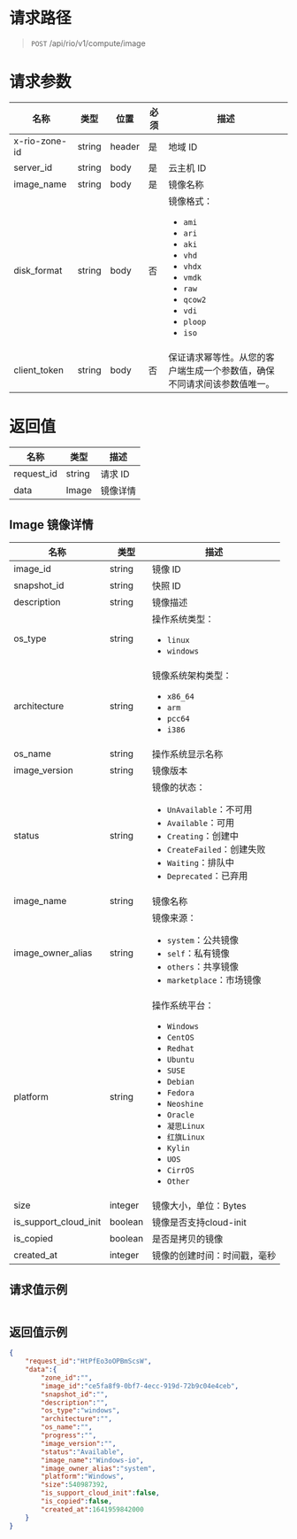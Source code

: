 <style>.topic-content-wrap .topic-detail table thead th { word-break: keep-all; }</style>


# 请求路径
> `POST` /api/rio/v1/compute/image

# 请求参数
名称 | 类型 | 位置 | 必须 | 描述 
----- | ----- | ----- | ----- | ----- 
x-rio-zone-id  | string | header| 是 | 地域 ID
server_id      | string | body | 是 | 云主机 ID
image_name     | string | body | 是 | 镜像名称
disk_format    | string | body | 否 | 镜像格式：<ul><li>`ami`</li><li>`ari`</li><li>`aki`</li><li>`vhd`</li><li>`vhdx`</li><li>`vmdk`</li><li>`raw`</li><li>`qcow2`</li><li>`vdi`</li><li>`ploop`</li><li>`iso`</li></ul>
client_token   | string | body | 否 | 保证请求幂等性。从您的客户端生成一个参数值，确保不同请求间该参数值唯一。

# 返回值
名称 | 类型 |  描述
----- | ----- | -----
request_id	| string  | 请求 ID
data        | Image | 镜像详情

## Image 镜像详情
名称 | 类型 |  描述
----- | ----- | -----
image_id                | string | 镜像 ID
snapshot_id             | string | 快照 ID
description             | string | 镜像描述
os_type                 | string | 操作系统类型：<ul><li>`linux`</li><li>`windows`</li></ul>
architecture            | string | 镜像系统架构类型：<ul><li>`x86_64`</li><li>`arm`</li><li>`pcc64`</li><li>`i386`</li></ul>
os_name                 | string | 操作系统显示名称
image_version           | string | 镜像版本
status                  | string | 镜像的状态：<ul><li>`UnAvailable`：不可用</li><li>`Available`：可用</li><li>`Creating`：创建中</li><li>`CreateFailed`：创建失败</li><li>`Waiting`：排队中</li><li>`Deprecated`：已弃用</li></ul>
image_name              | string | 镜像名称
image_owner_alias       | string | 镜像来源：<ul><li>`system`：公共镜像</li><li>`self`：私有镜像</li><li>`others`：共享镜像</li><li>`marketplace`：市场镜像</li></ul>
platform                | string | 操作系统平台：<ul><li>`Windows`</li><li>`CentOS`</li><li>`Redhat`</li><li>`Ubuntu`</li><li>`SUSE`</li><li>`Debian`</li><li>`Fedora`</li><li>`Neoshine`</li><li>`Oracle`</li><li>`凝思Linux`</li><li>`红旗Linux`</li><li>`Kylin`</li><li>`UOS`</li><li>`CirrOS`</li><li>`Other`</li></ul>
size                    | integer | 镜像大小，单位：Bytes
is_support_cloud_init   | boolean | 镜像是否支持cloud-init
is_copied               | boolean | 是否是拷贝的镜像
created_at              | integer | 镜像的创建时间：时间戳，毫秒

## 请求值示例
```json
```

## 返回值示例
```json
{
    "request_id":"HtPfEo3oOPBmScsW",
    "data":{
        "zone_id":"",
        "image_id":"ce5fa8f9-0bf7-4ecc-919d-72b9c04e4ceb",
        "snapshot_id":"",
        "description":"",
        "os_type":"windows",
        "architecture":"",
        "os_name":"",
        "progress":"",
        "image_version":"",
        "status":"Available",
        "image_name":"Windows-io",
        "image_owner_alias":"system",
        "platform":"Windows",
        "size":540987392,
        "is_support_cloud_init":false,
        "is_copied":false,
        "created_at":1641959842000
    }
}
```